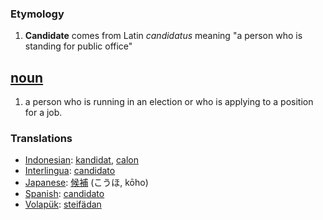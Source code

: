 === Etymology ===
#'''Candidate''' comes from Latin ''candidatus'' meaning "a person who is standing for public office"

== [[noun]] ==
#a person who is running in an election or who is applying to a position for a job.

=== Translations ===
*[[Indonesian]]: [[kandidat]], [[calon]]
*[[Interlingua]]: [[candidato]]
*[[Japanese]]: [[候補]] (こうほ, kōho)
*[[Spanish]]: [[candidato]]
*[[Volapük]]: [[steifädan]]